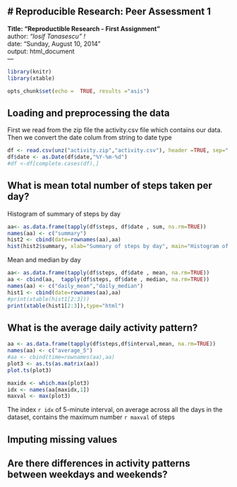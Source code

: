 # Reproducible Research: Peer Assessment 1
---
**Title: "Reproductible Research - First Assignment"**  
author: *"Iosif Tanasescu" !*  
date: "Sunday, August 10, 2014"  
output: html_document  
---
```r
library(knitr)
library(xtable)
```

<!-- 
    Here we are ensuring the echo is always ON 
    This code is hidden in HTML output -->
    
```r
opts_chunk$set(echo =  TRUE, results ="asis")
```

## Loading and preprocessing the data  

First we read from the zip file the activity.csv file which contains our data.  
Then we convert the date colum from string to date type  
<!--Finally discard the NA cases-->

```r
df <- read.csv(unz("activity.zip","activity.csv"), header =TRUE, sep=",")
df$date <- as.Date(df$date,"%Y-%m-%d")
#df <-df[complete.cases(df),]
```

## What is mean total number of steps taken per day?

Histogram of summary of steps by day  
```r
aa<- as.data.frame(tapply(df$steps, df$date , sum, ns.rm=TRUE))
names(aa) <- c("summary") 
hist2 <- cbind(date=rownames(aa),aa)
hist(hist2$summary, xlab="Summary of steps by day", main="Histogram of summary of steps on a daily basis")
```

Mean and median by day  
```r
aa<- as.data.frame(tapply(df$steps, df$date , mean, na.rm=TRUE))
aa <- cbind(aa,  tapply(df$steps, df$date , median, na.rm=TRUE))
names(aa) <- c("daily_mean","daily_median") 
hist1 <- cbind(date=rownames(aa),aa)
#print(xtable(hist1[2:3]))
print(xtable(hist1[2:3]),type="html")
```

## What is the average daily activity pattern?
```r
aa <- as.data.frame(tapply(df$steps,df$interval,mean, na.rm=TRUE))
names(aa) <- c("average_5")
#aa <- cbind(time=rownames(aa),aa)
plot3 <- as.ts(as.matrix(aa))
plot.ts(plot3)
```

```r
maxidx <- which.max(plot3)
idx <- names(aa[maxidx,1])
maxval <- max(plot3)
```
The index `r idx` of 5-minute interval, on average across all the days in the dataset, contains the maximum number `r maxval` of steps


## Imputing missing values



## Are there differences in activity patterns between weekdays and weekends?
